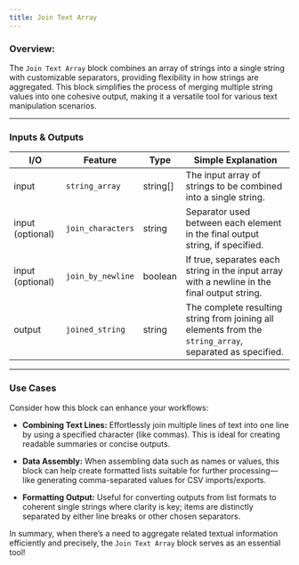 ```yaml
---
title: Join Text Array
---
```


### **Overview:**

The `Join Text Array` block combines an array of strings into a single string with customizable separators, providing flexibility in how strings are aggregated. This block simplifies the process of merging multiple string values into one cohesive output, making it a versatile tool for various text manipulation scenarios.

---

### Inputs & Outputs

| I/O              | Feature           | Type     | Simple Explanation                                                                                       |
| ---------------- | ----------------- | -------- | -------------------------------------------------------------------------------------------------------- |
| input            | `string_array`    | string[] | The input array of strings to be combined into a single string.                                          |
| input (optional) | `join_characters` | string   | Separator used between each element in the final output string, if specified.                            |
| input (optional) | `join_by_newline` | boolean  | If true, separates each string in the input array with a newline in the final output string.             |
| output           | `joined_string`   | string   | The complete resulting string from joining all elements from the `string_array`, separated as specified. |

---

### Use Cases

Consider how this block can enhance your workflows:

- **Combining Text Lines:** Effortlessly join multiple lines of text into one line by using a specified character (like commas). This is ideal for creating readable summaries or concise outputs.
- **Data Assembly:** When assembling data such as names or values, this block can help create formatted lists suitable for further processing—like generating comma-separated values for CSV imports/exports.

- **Formatting Output:** Useful for converting outputs from list formats to coherent single strings where clarity is key; items are distinctly separated by either line breaks or other chosen separators.

In summary, when there’s a need to aggregate related textual information efficiently and precisely, the `Join Text Array` block serves as an essential tool!
